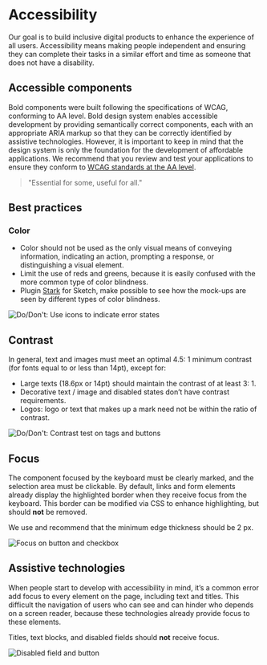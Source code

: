 # Accessibility

Our goal is to build inclusive digital products to enhance the experience of all users. Accessibility means making people independent and ensuring they can complete their tasks in a similar effort and time as someone that does not have a disability.

## Accessible components

Bold components were built following the specifications of WCAG, conforming to AA level. Bold design system enables accessible development by providing semantically correct components, each with an appropriate ARIA markup so that they can be correctly identified by assistive technologies. However, it is important to keep in mind that the design system is only the foundation for the development of affordable applications. We recommend that you review and test your applications to ensure they conform to [WCAG standards at the AA level](https://www.w3.org/TR/WCAG20/#conformance).

> "Essential for some, useful for all."

## Best practices

### Color

- Color should not be used as the only visual means of conveying information, indicating an action, prompting a response, or distinguishing a visual element.
- Limit the use of reds and greens, because it is easily confused with the more common type of color blindness.
- Plugin [Stark](https://www.getstark.co/) for Sketch, make possible to see how the mock-ups are seen by different types of color blindness.

![Do/Don't: Use icons to indicate error states](/static/image/accessibility-color.svg)

## Contrast

In general, text and images must meet an optimal 4.5: 1 minimum contrast (for fonts equal to or less than 14pt), except for:

- Large texts (18.6px or 14pt) should maintain the contrast of at least 3: 1.
- Decorative text / image and disabled states don’t have contrast requirements.
- Logos: logo or text that makes up a mark need not be within the ratio of contrast.

![Do/Don't: Contrast test on tags and buttons](/static/image/accessibility-contrast.svg)

## Focus

The component focused by the keyboard must be clearly marked, and the selection area must be clickable. By default, links and form elements already display the highlighted border when they receive focus from the keyboard. This border can be modified via CSS to enhance highlighting, but should **not** be removed.

We use and recommend that the minimum edge thickness should be 2 px.

![Focus on button and checkbox](/static/image/accessibility-focus.svg)

## Assistive technologies

When people start to develop with accessibility in mind, it’s a common error add focus to every element on the page, including text and titles. This difficult the navigation of users who can see and can hinder who depends on a screen reader, because these technologies already provide focus to these elements.

Titles, text blocks, and disabled fields should **not** receive focus.

![Disabled field and button](/static/image/accessibility-assistivetech.svg)
